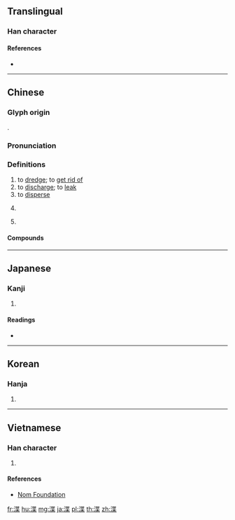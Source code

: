 {{character info/new}}
{{also|泄}}
==Translingual==

===Han character===
{{Han char|rn=85|rad=水|as=09|sn=12|four=34194|canj=EPTD|ids=⿰氵枼}}

====References====
* {{Han ref|kx=0634.140|dkj=17778|dj=1041.100|hdz=31669.010|uh=6E2B|ud=28203|bh=D9F1|bd=55793}}

----

==Chinese==
{{zh-forms}}

===Glyph origin===
{{Han etym}}
{{Han compound|氵|枼|c1=s|c2=p|t1=water|ls=psc}}.

===Pronunciation===
{{zh-pron
|m=xiè
|c=sit3
|mc=y
|oc=y
|cat=v,pn
}}

===Definitions===
{{zh-hanzi}}

# to [[dredge]]; to [[get rid of]]
# to [[discharge]]; to [[leak]]
# to [[disperse]]
# {{zh-div|水}} {{w|zh:渫水|Xie River}} {{gloss|river in [[Shimen]] [[county|County]], [[Hunan]], [[China]]}}
# {{surname|lang=zh}}

====Compounds====
{{zh-der|奧渫|井渫不食|浹渫|渫渫}}

----

==Japanese==

===Kanji===
{{ja-kanji|grade=|rs=水09}}

# {{defn|lang=ja|sort=水09}}

====Readings====
* {{ja-readings|on=[[せつ]] (setsu), [[ちょう]] (chō)|kun=[[さらう]] (sarau), [[ちる]] (chiru), [[やめる]] (yameru)}}

----

==Korean==

===Hanja===
{{ko-hanja|hangeul=[[설]], [[접]]|eumhun=|rv=seol, jeop|mr=sŏl, chŏp|y=sel, cep}}

# {{defn|lang=ko|sort=水09}}

----

==Vietnamese==

===Han character===
{{vi-readings|rs=水09| hanviet = thế}}

# {{defn|lang=vi|sort=水09}}

====References====
*[http://nomfoundation.org/common/nom_details.php?codepoint=6e2b Nom Foundation]

[[fr:渫]]
[[hu:渫]]
[[mg:渫]]
[[ja:渫]]
[[pl:渫]]
[[th:渫]]
[[zh:渫]]